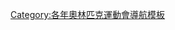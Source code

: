 {{Navbox
|bodyclass=hlist

|name = 1924年冬季奧林匹克運動會項目
|title = [[1924年冬季奥林匹克运动会]][[:Category:1924年冬季奥林匹克运动会赛事|赛事]]（[[法國]][[霞慕尼]]）
|titlestyle = background:#BFD7FF;
|list1 = 
*[[1924年冬季奥林匹克运动会雪车比赛|雪车]]
*[[1924年冬季奥林匹克运动会越野滑雪比赛|越野滑雪]]
*[[1924年冬季奥林匹克运动会冰壶比赛|冰壶]]
*[[1924年冬季奥林匹克运动会花样滑冰比赛|花样滑冰]]
*[[1924年冬季奥林匹克运动会冰球比赛|冰球]]
*[[1924年冬季奥林匹克运动会軍事巡邏比赛|軍事巡邏]]
*[[1924年冬季奥林匹克运动会北欧两项比赛|北欧两项]]
*[[1924年冬季奥林匹克运动会跳台滑雪比赛|跳台滑雪]]
*[[1924年冬季奥林匹克运动会速度滑冰比赛|速度滑冰]]
}}<noinclude>
[[Category:各年奧林匹克運動會導航模板]]
</noinclude>